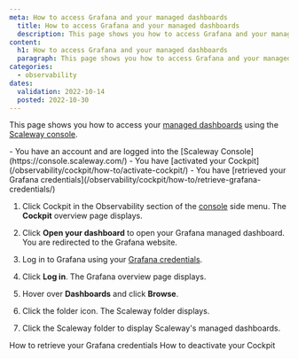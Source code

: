 ```yaml
---
meta: How to access Grafana and your managed dashboards
  title: How to access Grafana and your managed dashboards
  description: This page shows you how to access Grafana and your managed dashboards
content:
  h1: How to access Grafana and your managed dashboards
  paragraph: This page shows you how to access Grafana and your managed dashboards
categories:
  - observability
dates:
  validation: 2022-10-14
  posted: 2022-10-30
---
```


This page shows you how to access your [managed dashboards](/observability/cockpit/concepts/#managed-dashboards) using the [Scaleway console](https://console.scaleway.com/).

<Message type="requirement">
  - You have an account and are logged into the [Scaleway Console](https://console.scaleway.com/)
  - You have [activated your Cockpit](/observability/cockpit/how-to/activate-cockpit/)
  - You have [retrieved your Grafana credentials](/observability/cockpit/how-to/retrieve-grafana-credentials/)
</Message>


1. Click Cockpit in the Observability section of the [console](https://console.scaleway.com/) side menu. The **Cockpit** overview page displays.

2. Click **Open your dashboard** to open your Grafana managed dashboard. You are redirected to the Grafana website.

3. Log in to Grafana using your [Grafana credentials](/observability/cockpit/how-to/retrieve-grafana-credentials/).

4. Click **Log in**. The Grafana overview page displays.

5. Hover over **Dashboards** and click **Browse**.

    <Lightbox src="scaleway_garafna_browse.webp" alt="" />

6. Click the folder icon. The Scaleway folder displays.

7. Click the Scaleway folder to display Scaleway's managed dashboards.


<Navigation title="See Also">
  <PreviousButton to="/observability/cockpit/how-to/retrieve-grafana-credentials/">How to retrieve your Grafana credentials</PreviousButton>
  <NextButton to="/observability/cockpit/how-to/deactivate-cockpit/">How to deactivate your Cockpit</NextButton>
</Navigation>

